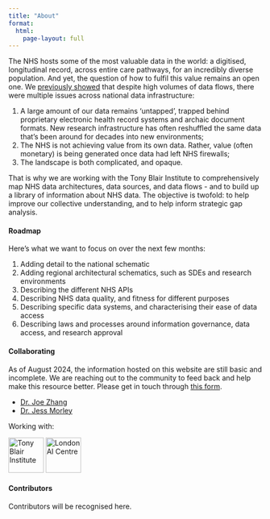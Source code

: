 ```yaml
---
title: "About"
format: 
  html:
    page-layout: full
---
```


The NHS hosts some of the most valuable data in the world: a digitised, longitudinal record, across entire care pathways, for an incredibly diverse population. And yet, the question of how to fulfil this value remains an open one. We [previously showed](https://www.thelancet.com/journals/landig/article/PIIS2589-7500(23)00157-7/fulltext) that despite high volumes of data flows, there were multiple issues across national data infrastructure:

1. A large amount of our data remains 'untapped', trapped behind proprietary electronic health record systems and archaic document formats. New research infrastructure has often reshuffled the same data that's been around for decades into new environments;
2. The NHS is not achieving value from its own data. Rather, value (often monetary) is being generated once data had left NHS firewalls;
3. The landscape is both complicated, and opaque.

That is why we are working with the Tony Blair Institute to comprehensively map NHS data architectures, data sources, and data flows - and to build up a library of information about NHS data. The objective is twofold: to help improve our collective understanding, and to help inform strategic gap analysis.

#### Roadmap

Here's what we want to focus on over the next few months:

1. Adding detail to the national schematic
2. Adding regional architectural schematics, such as SDEs and research environments
3. Describing the different NHS APIs
4. Describing NHS data quality, and fitness for different purposes
5. Describing specific data systems, and characterising their ease of data access
6. Describing laws and processes around information governance, data access, and research approval 

#### Collaborating

As of August 2024, the information hosted on this website are still basic and incomplete. We are reaching out to the community to feed back and help make this resource better. Please get in touch through [this form](https://forms.office.com/e/GjThQRhuSg).

- [Dr. Joe Zhang](https://www.linkedin.com/in/drjzhang/)
- [Dr. Jess Morley](https://www.linkedin.com/in/jessicarosemorley/)

Working with:

<a href="https://www.institute.global/"><img src="logo_tbi.png" alt="Tony Blair Institute" title="" height="70" /></a>
<a href="https://www.aicentre.co.uk/"><img src="logo_aic.png" alt="London AI Centre" title="" height="70" /></a>

#### Contributors

Contributors will be recognised here.


